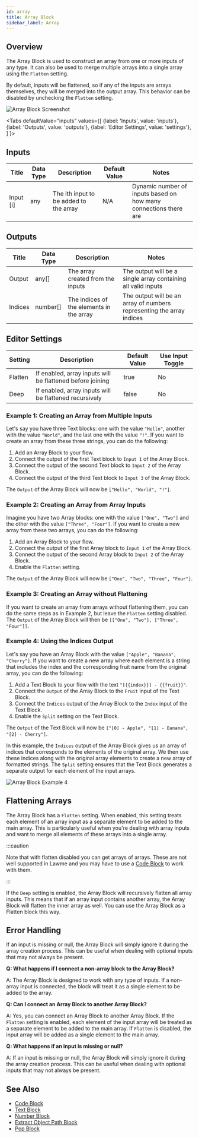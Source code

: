 ```yaml
---
id: array
title: Array Block
sidebar_label: Array
---
```



## Overview

The Array Block is used to construct an array from one or more inputs of any type. It can also be used to merge multiple arrays into a single array using the `Flatten` setting.

By default, inputs will be flattened, so if any of the inputs are arrays themselves, they will be merged into the output array. This behavior can be disabled by unchecking the `Flatten` setting.

![Array Block Screenshot](./assets/array-block.png)

<Tabs
  defaultValue="inputs"
  values={[
    {label: 'Inputs', value: 'inputs'},
    {label: 'Outputs', value: 'outputs'},
    {label: 'Editor Settings', value: 'settings'},
  ]
}>

<TabItem value="inputs">

## Inputs

| Title     | Data Type | Description                            | Default Value | Notes                                                            |
| --------- | --------- | -------------------------------------- | ------------- | ---------------------------------------------------------------- |
| Input [i] | any       | The ith input to be added to the array | N/A           | Dynamic number of inputs based on how many connections there are |

</TabItem>

<TabItem value="outputs">

## Outputs

| Title   | Data Type | Description                              | Notes                                                                 |
| ------- | --------- | ---------------------------------------- | --------------------------------------------------------------------- |
| Output  | any[]     | The array created from the inputs        | The output will be a single array containing all valid inputs         |
| Indices | number[]  | The indices of the elements in the array | The output will be an array of numbers representing the array indices |

</TabItem>

<TabItem value="settings">

## Editor Settings

| Setting | Description                                               | Default Value | Use Input Toggle |
| ------- | --------------------------------------------------------- | ------------- | ---------------- |
| Flatten | If enabled, array inputs will be flattened before joining | true          | No               |
| Deep    | If enabled, array inputs will be flattened recursively    | false         | No               |

</TabItem>

</Tabs>

### Example 1: Creating an Array from Multiple Inputs

Let's say you have three Text blocks: one with the value `"Hello"`, another with the value `"World"`, and the last one with the value `"!"`. If you want to create an array from these three strings, you can do the following:

1. Add an Array Block to your flow.
2. Connect the output of the first Text block to `Input 1` of the Array Block.
3. Connect the output of the second Text block to `Input 2` of the Array Block.
4. Connect the output of the third Text block to `Input 3` of the Array Block.

The `Output` of the Array Block will now be `["Hello", "World", "!"]`.

### Example 2: Creating an Array from Array Inputs

Imagine you have two Array blocks: one with the value `["One", "Two"]` and the other with the value `["Three", "Four"]`. If you want to create a new array from these two arrays, you can do the following:

1. Add an Array Block to your flow.
2. Connect the output of the first Array block to `Input 1` of the Array Block.
3. Connect the output of the second Array block to `Input 2` of the Array Block.
4. Enable the `Flatten` setting.

The `Output` of the Array Block will now be `["One", "Two", "Three", "Four"]`.

### Example 3: Creating an Array without Flattening

If you want to create an array from arrays without flattening them, you can do the same steps as in Example 2, but leave the `Flatten` setting disabled. The `Output` of the Array Block will then be `[["One", "Two"], ["Three", "Four"]]`.

### Example 4: Using the Indices Output

Let's say you have an Array Block with the value `["Apple", "Banana", "Cherry"]`. If you want to create a new array where each element is a string that includes the index and the corresponding fruit name from the original array, you can do the following:

1. Add a Text Block to your flow with the text `"[{{index}}] - {{fruit}}"`.
2. Connect the `Output` of the Array Block to the `Fruit` input of the Text Block.
3. Connect the `Indices` output of the Array Block to the `Index` input of the Text Block.
4. Enable the `Split` setting on the Text Block.

The `Output` of the Text Block will now be `["[0] - Apple", "[1] - Banana", "[2] - Cherry"]`.

In this example, the `Indices` output of the Array Block gives us an array of indices that corresponds to the elements of the original array. We then use these indices along with the original array elements to create a new array of formatted strings. The `Split` setting ensures that the Text Block generates a separate output for each element of the input arrays.

![Array Block Example 4](./assets/array-block-example-04.png)

## Flattening Arrays

The Array Block has a `Flatten` setting. When enabled, this setting treats each element of an array input as a separate element to be added to the main array. This is particularly useful when you're dealing with array inputs and want to merge all elements of these arrays into a single array.

:::caution

Note that with flatten disabled you can get arrays of arrays. These are not well supported in Lawme and you may have to use a [Code Block](./code) to work with them.

:::

If the `Deep` setting is enabled, the Array Block will recursively flatten all array inputs. This means that if an array input contains another array, the Array Block will flatten the inner array as well. You can
use the Array Block as a Flatten block this way.

## Error Handling

If an input is missing or null, the Array Block will simply ignore it during the array creation process. This can be useful when dealing with optional inputs that may not always be present.

**Q: What happens if I connect a non-array block to the Array Block?**

A: The Array Block is designed to work with any type of inputs. If a non-array input is connected, the block will treat it as a single element to be added to the array.

**Q: Can I connect an Array Block to another Array Block?**

A: Yes, you can connect an Array Block to another Array Block. If the `Flatten` setting is enabled, each element of the input array will be treated as a separate element to be added to the main array. If `Flatten` is disabled, the input array will be added as a single element to the main array.

**Q: What happens if an input is missing or null?**

A: If an input is missing or null, the Array Block will simply ignore it during the array creation process. This can be useful when dealing with optional inputs that may not always be present.

## See Also

- [Code Block](./code.mdx)
- [Text Block](./text.mdx)
- [Number Block](./number.mdx)
- [Extract Object Path Block](./extract-object-path.mdx)
- [Pop Block](./pop.mdx)
